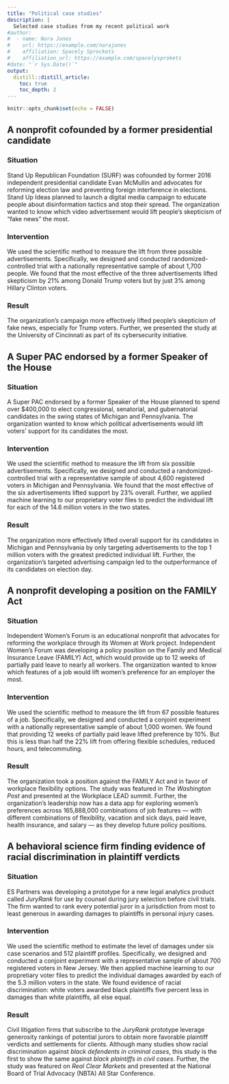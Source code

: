 ```yaml
---
title: "Political case studies"
description: |
  Selected case studies from my recent political work
#author:
#  - name: Nora Jones 
#    url: https://example.com/norajones
#    affiliation: Spacely Sprockets
#    affiliation_url: https://example.com/spacelysprokets
#date: "`r Sys.Date()`"
output: 
  distill::distill_article:
    toc: true
    toc_depth: 2
---
```


```r
knitr::opts_chunk$set(echo = FALSE)
```
## A nonprofit cofounded by a former presidential candidate

### Situation

Stand Up Republican Foundation (SURF) was cofounded by former 2016 independent presidential candidate Evan McMullin and advocates for reforming election law and preventing foreign interference in elections. Stand Up Ideas planned to launch a digital media campaign to educate people about disinformation tactics and stop their spread. The organization wanted to know which video advertisement would lift people’s skepticism of “fake news” the most. 

### Intervention

We used the scientific method to measure the lift from three possible advertisements. Specifically, we designed and conducted randomized-controlled trial with a nationally representative sample of about 1,700 people. We found that the most effective of the three advertisements lifted skepticism by 21% among Donald Trump voters but by just 3% among Hillary Clinton voters.  

### Result

The organization’s campaign more effectively lifted people’s skepticism of fake news, especially for Trump voters. Further, we presented the study at the University of Cincinnati as part of its cybersecurity initiative.


## A Super PAC endorsed by a former Speaker of the House

### Situation

A Super PAC endorsed by a former Speaker of the House planned to spend over $400,000 to elect congressional, senatorial, and gubernatorial candidates in the swing states of Michigan and Pennsylvania. The organization wanted to know which political advertisements would lift voters' support for its candidates the most.

### Intervention

We used the scientific method to measure the lift from six possible advertisements. Specifically, we designed and conducted a randomized-controlled trial with a representative sample of about 4,600 registered voters in Michigan and Pennsylvania. We found that the most effective of the six advertisements lifted support by 23% overall. Further, we applied machine learning to our proprietary voter files to predict the individual lift for each of the 14.6 million voters in the two states.

### Result

The organization more effectively lifted overall support for its candidates in Michigan and Pennsylvania by only targeting advertisements to the top 1 million voters with the greatest predicted individual lift. Further, the organization's targeted advertising campaign led to the outperformance of its candidates on election day.


## A nonprofit developing a position on the FAMILY Act

### Situation

Independent Women’s Forum is an educational nonprofit that advocates for reforming the workplace through its Women at Work project. Independent Women’s Forum was developing a policy position on the Family and Medical Insurance Leave (FAMILY) Act, which would provide up to 12 weeks of partially paid leave to nearly all workers.  The organization wanted to know which features of a job would lift women’s preference for an employer the most.

### Intervention

We used the scientific method to measure the lift from 67 possible features of a job. Specifically, we designed and conducted a conjoint experiment with a nationally representative sample of about 1,000 women. We found that providing 12 weeks of partially paid leave lifted preference by 10%. But this is less than half the 22% lift from offering flexible schedules, reduced hours, and telecommuting.  

### Result

The organization took a position against the FAMILY Act and in favor of workplace flexibility options. The study was featured in *The Washington Post* and presented at the Workplace LEAD summit. Further, the organization’s leadership now has a data app for exploring women’s preferences across 165,888,000 combinations of job features — with different combinations of flexibility, vacation and sick days, paid leave, health insurance, and salary — as they develop future policy positions. 


## A behavioral science firm finding evidence of racial discrimination in plaintiff verdicts

### Situation

ES Partners was developing a prototype for a new legal analytics product called *JuryRank* for use by counsel during jury selection before civil trials. The firm wanted to rank every potential juror in a jurisdiction from most to least generous in awarding damages to plaintiffs in personal injury cases.  


### Intervention

We used the scientific method to estimate the level of damages under six case scenarios and 512 plaintiff profiles. Specifically, we designed and conducted a conjoint experiment with a representative sample of about 700 registered voters in New Jersey.  We then applied machine learning to our propretiary voter files to predict the individual damages awarded by each of the 5.3 million voters in the state. We found evidence of racial discrimination: white voters awarded black plaintiffs five percent less in damages than white plaintiffs, all else equal.

### Result

Civil litigation firms that subscribe to the *JuryRank* prototype leverage generosity rankings of potential jurors to obtain more favorable plaintiff verdicts and settlements for clients. Although many studies show racial discrimination against *black defendents in criminal cases*, this study is the first to show the same against *black plaintiffs in civil cases*. Further, the study was featured on *Real Clear Markets* and presented at the National Board of Trial Advocacy (NBTA) All Star Conference. 

